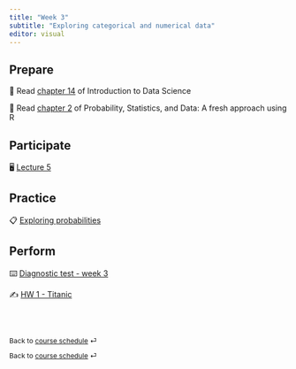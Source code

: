 ```yaml
---
title: "Week 3"
subtitle: "Exploring categorical and numerical data"
editor: visual
---
```


## Prepare

📖 Read [chapter 14](https://rafalab.github.io/dsbook/probability.html) of Introduction to Data Science

📖 Read [chapter 2](https://mathstat.slu.edu/~speegle/_book/probchapter.html#probabilitybasics) of Probability, Statistics, and Data: A fresh approach using R

## Participate

🖥️ [Lecture 5](/slides/lect_05.html)

## Practice

📋 [Exploring probabilities](/ae/ae-5.html)

## Perform

⌨️ [Diagnostic test - week 3](https://docs.google.com/forms/d/e/1FAIpQLSezWerIcWrIaq-JDXrfAJ08DPKLccSXr9wl4VCQk4ej-Kw77Q/viewform?usp=sf_link)

✍️ [HW 1 - Titanic](/hw/hw-1.html)

<br><br>

::: {style="font-size: 0.875em;"}
Back to [course schedule](/ "Course schedule") ⏎
:::

::: {style="font-size: 0.875em;"}
Back to [course schedule](/ "Course schedule") ⏎
:::
